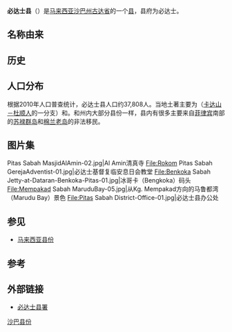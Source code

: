 {{Infobox settlement myd
| name ={{PAGENAME}}
| official_name =Daerah Pitas
| en = Pitas District
| ta = 
| jawi = 
| imagesize = 
| image_flag = 
| image_seal = 
| image_map = SabahDistricts-Pitas-pp.png
| coordinates = {{coord|6|43|00|N|117|4|00|E|region:MY|display=inline, title}}
| state =沙巴
| bhg = [[古达省|古达省]]
| seat =[[必达士|必达士]]
| la =[[必达士县议会|必达士县议会]]
| do = Sapdin Ibrahim
| area_total_km2 = {{formatnum:1419|R}}
| population_total = {{formatnum:37,808|R}}
| population_as_of = 2010
|postal_code = 
|area_code=
|registration_plate=
}}
'''必达士县'''（{{lang-ms|Daerah Pitas}}）是[[马来西亚|马来西亚]][[沙巴州|沙巴州]][[古达省|古达省]]的一个[[马来西亚县份|县]]，县府为必达士。

==名称由来==

==历史==

==人口分布==
根据2010年人口普查统计，必达士县人口约37,808人{{my10|2}}。当地土著主要为{{tsl|en|Rungus people|龙古斯族}}（[[卡达山－杜顺人|卡达山－杜顺人]]的一分支）和{{tsl|en|Orang Sungai|宋涯人}}。和州内大部分县份一样，县内有很多主要来自[[菲律宾|菲律宾]]南部的[[苏禄群岛|苏禄群岛]]和[[棉兰老岛|棉兰老岛]]的非法移民。
{{MyPopuSabah|2010|662|5739|3972|99|25462|339|27|251|1257}}

==图片集==
<gallery>
Pitas Sabah MasjidAlAmin-02.jpg|Al Amin清真寺
File:Rokom Pitas Sabah GerejaAdventist-01.jpg|必达士基督复临安息日会教堂
File:Benkoka Sabah Jetty-at-Dataran-Benkoka-Pitas-01.jpg|冰哥卡（Bengkoka）码头
File:Mempakad Sabah MaruduBay-05.jpg|从Kg. Mempakad方向的马鲁都湾（Marudu Bay）景色
File:Pitas Sabah District-Office-01.jpg|必达士县办公处
</gallery>

== 参见 ==
{{Portal box|马来西亚}}
* [[马来西亚县份|马来西亚县份]]

==参考==
{{reflist}}

==外部链接==
{{commons category|Pitas District}}
*[http://www.sabah.gov.my/pitas/ 必达士县署] {{Wayback|url=http://www.sabah.gov.my/pitas/ |date=20150215151107 }}

{{沙巴}}
{{马来西亚县份}}
{{Normdaten}}
[[Category:沙巴县份|]]